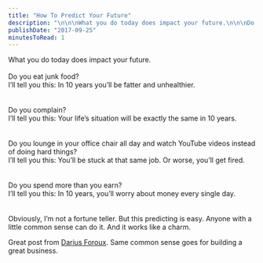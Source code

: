 ```yaml
---
title: "How To Predict Your Future"
description: "\n\n\nWhat you do today does impact your future.\n\n\nDo you eat junk food?\n\nI’ll tell you this: In 10 years you’ll be fatter and unhealthier.\n\n\n\n\nDo you complain?\n\nI’ll tell you this: Your life’s situation will be exactly the same in 10 years.\n\n\n\n\nDo you lounge in your office chair all day and watch YouTube videos instead of doing hard things?\n\nI’ll tell you this: You’ll be stuck at that same job. Or worse, you’ll get fired.\n\n\n\n\nDo you spend more than you earn?\n\nI’ll tell you this: In 10 years, you’l"
publishDate: "2017-09-25"
minutesToRead: 1
---
```


<div class="blockquote">
<div><p>What you do today does impact your future.<br /><br />
Do you eat junk food?<br />
I’ll tell you this: In 10 years you’ll be fatter and unhealthier.<br />
<br /><br />
Do you complain?<br />
I’ll tell you this: Your life’s situation will be exactly the same in 10 years.<br />
<br /><br />
Do you lounge in your office chair all day and watch YouTube videos instead of doing hard things?<br />
I’ll tell you this: You’ll be stuck at that same job. Or worse, you’ll get fired.<br />
<br /><br />
Do you spend more than you earn?<br />
I’ll tell you this: In 10 years, you’ll worry about money every single day.<br />
<br /><br />
Obviously, I’m not a fortune teller. But this predicting is easy. Anyone with a little common sense can do it. And it works like a charm.</p></div>
</div>

<p>Great post from <a href="http://dariusforoux.com/how-to-predict-your-future/?ref=antonsten.com">Darius Foroux</a>. Same common sense goes for building a great business.</p>